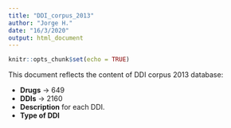 ---
title: "DDI_corpus_2013"
author: "Jorge H."
date: "16/3/2020"
output: html_document
---

```{r setup, include=FALSE}
knitr::opts_chunk$set(echo = TRUE)
```

This document reflects the content of DDI corpus 2013 database:

+ **Drugs** -> 649
+ **DDIs** -> 2160
+ **Description** for each DDI.
+ **Type of DDI** 
